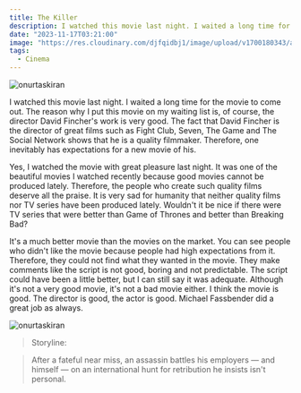 ```yaml
---
title: The Killer
description: I watched this movie last night. I waited a long time for the movie to come out. The reason why I put this movie on my waiting list is, of course, the director David Fincher's work is very good.
date: "2023-11-17T03:21:00"
image: "https://res.cloudinary.com/djfqidbj1/image/upload/v1700180343/aautdyigedanvnz8d0yo.jpg"
tags:
  - Cinema
---
```


<img
  className="w-full rounded-xl"
  src="https://res.cloudinary.com/djfqidbj1/image/upload/v1700180343/aautdyigedanvnz8d0yo.jpg"
  alt="onurtaskiran"
/>

I watched this movie last night. I waited a long time for the movie to come out. The reason why I put this movie on my waiting list is, of course, the director David Fincher's work is very good. The fact that David Fincher is the director of great films such as Fight Club, Seven, The Game and The Social Network shows that he is a quality filmmaker. Therefore, one inevitably has expectations for a new movie of his.

Yes, I watched the movie with great pleasure last night. It was one of the beautiful movies I watched recently because good movies cannot be produced lately. Therefore, the people who create such quality films deserve all the praise. It is very sad for humanity that neither quality films nor TV series have been produced lately. Wouldn't it be nice if there were TV series that were better than Game of Thrones and better than Breaking Bad?

It's a much better movie than the movies on the market. You can see people who didn't like the movie because people had high expectations from it. Therefore, they could not find what they wanted in the movie. They make comments like the script is not good, boring and not predictable. The script could have been a little better, but I can still say it was adequate. Although it's not a very good movie, it's not a bad movie either. I think the movie is good. The director is good, the actor is good. Michael Fassbender did a great job as always.

<img
  className="w-full"
  src="https://res.cloudinary.com/djfqidbj1/image/upload/v1700180447/oawe1bsuv3lxnc1cv7w6.jpg"
  alt="onurtaskiran"
/>

> Storyline:

> After a fateful near miss, an assassin battles his employers — and himself — on an international hunt for retribution he insists isn't personal.
